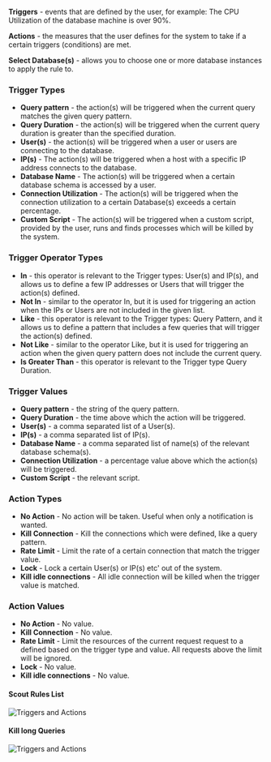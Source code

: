 **Triggers** - events that are defined by the user, for example: The CPU Utilization of the database machine is over 90%.

**Actions** - the measures that the user defines for the system to take if a certain triggers (conditions) are met.

**Select Database(s)** - allows you to choose one or more database instances to apply the rule to.

### Trigger Types

* **Query pattern** - the action(s) will be triggered when the current query matches the given query pattern.
* **Query Duration** - the action(s) will be triggered when the current query duration is greater than the specified duration.
* **User(s)** - the action(s) will be triggered when a user or users are connecting to the database.
* **IP(s)** - The action(s) will be triggered when a host with a specific IP address connects to the database.
* **Database Name** - The action(s) will be triggered when a certain database schema is accessed by a user.
* **Connection Utilization** - The action(s) will be triggered when the connection utilization to a certain Database(s) exceeds a certain percentage.
* **Custom Script** - The action(s) will be triggered when a custom script, provided by the user, runs and finds processes which will be killed by the system.

### Trigger Operator Types

* **In** - this operator is relevant to the Trigger types: User(s) and IP(s), and allows us to define a few IP addresses or Users that will trigger the action(s) defined.
* **Not In** - similar to the operator In, but it is used for triggering an action when the IPs or Users are not included in the given list.
* **Like** - this operator is relevant to the Trigger types: Query Pattern, and it allows us to define a pattern that includes a few queries that will trigger the action(s) defined.
* **Not Like** - similar to the operator Like, but it is used for triggering an action when the given query pattern does not include the current query.
* **Is Greater Than** - this operator is relevant to the Trigger type Query Duration.

### Trigger Values

* **Query pattern** - the string of the query pattern.
* **Query Duration** - the time above which the action will be triggered.
* **User(s)** - a comma separated list of a User(s).
* **IP(s)** - a comma separated list of IP(s).
* **Database Name** - a comma separated list of name(s) of the relevant database schema(s).
* **Connection Utilization** - a percentage value above which the action(s) will be triggered.
* **Custom Script** - the relevant script.

### Action Types

* **No Action** - No action will be taken. Useful when only a notification is wanted.
* **Kill Connection** - Kill the connections which were defined, like a query pattern.
* **Rate Limit** - Limit the rate of a certain connection that match the trigger value.
* **Lock** - Lock a certain User(s) or IP(s) etc' out of the system.
* **Kill idle connections** - All idle connection will be killed when the trigger value is matched.

### Action Values

* **No Action** - No value.
* **Kill Connection** - No value.
* **Rate Limit** - Limit the resources of the current request request to a defined based on the trigger type and value. All requests above the limit will be ignored.
* **Lock** - No value.
* **Kill idle connections** - No value.



#### Scout Rules List

<img
  className="block dark:block"
  src="/images/automation/scout/automation1.jpg"
  alt="Triggers and Actions"
/>

#### Kill long Queries

<img
  className="block dark:block"
  src="/images/automation/scout/automation2.png"
  alt="Triggers and Actions"
/>